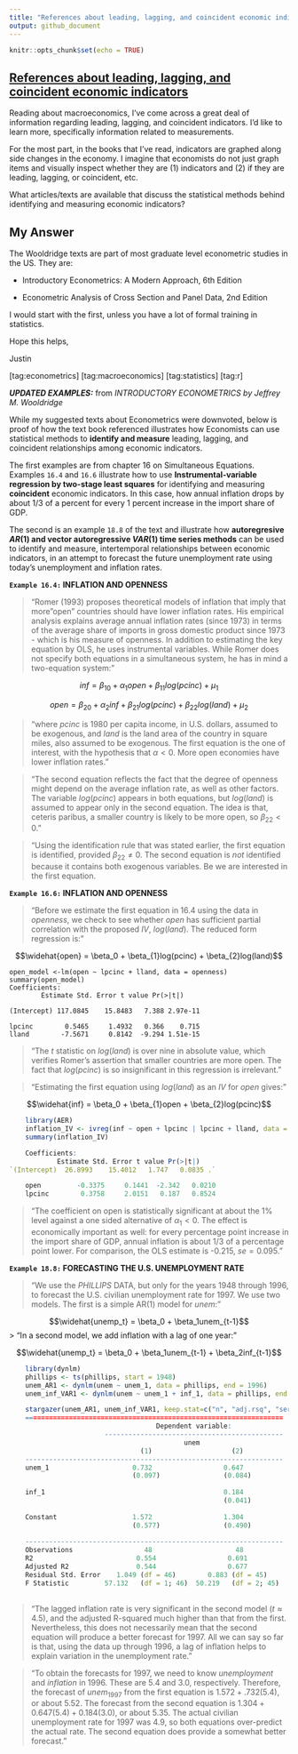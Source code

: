 ```yaml
---
title: "References about leading, lagging, and coincident economic indicators"
output: github_document
---
```


```r
knitr::opts_chunk$set(echo = TRUE)
```

## [References about leading, lagging, and coincident economic indicators](https://economics.stackexchange.com/questions/17342/references-about-leading-lagging-and-coincident-economic-indicators)


Reading about macroeconomics, I've come across a great deal of information regarding leading, lagging, and coincident indicators. I'd like to learn more, specifically information related to measurements.

For the most part, in the books that I've read, indicators are graphed along side changes in the economy. I imagine that economists do not just graph items and visually inspect whether they are $(1)$ indicators and $(2)$ if they are leading, lagging, or coincident, etc.

What articles/texts are available that discuss the statistical methods behind identifying and measuring economic indicators?

## My Answer

The Wooldridge texts are part of most graduate level econometric studies in the US. They are:

- Introductory Econometrics: A Modern Approach, 6th Edition

- Econometric Analysis of Cross Section and Panel Data, 2nd Edition

I would start with the first, unless you have a lot of formal training in statistics. 

Hope this helps,

Justin

[tag:econometrics] [tag:macroeconomics] [tag:statistics] [tag:r]

***UPDATED EXAMPLES:*** from *INTRODUCTORY ECONOMETRICS by Jeffrey M. Wooldridge*

While my suggested texts about Econometrics were downvoted, below is proof of how the text book referenced illustrates how Economists can use statistical methods to **identify and measure** leading, lagging, and coincident relationships among economic indicators.

The first examples are from chapter 16 on Simultaneous Equations. Examples `16.4` and `16.6` illustrate how to use **Instrumental-variable regression by two-stage least squares** for identifying and measuring **coincident** economic indicators. In this case, how annual inflation drops by about 1/3 of a percent for every 1 percent increase in the import share of GDP.

The second is an example `18.8` of the text and illustrate how **autoregresive $AR(1)$ and vector autoregressive $VAR(1)$ time series methods** can be used to identify and measure, intertemporal relationships between economic indicators, in an attempt to forecast the future unemployment rate using today's unemployment and inflation rates.

**`Example 16.4:` INFLATION AND OPENNESS**

> "Romer (1993) proposes theoretical models of inflation that imply that more "open" countries should have lower inflation rates. His empirical analysis explains average annual inflation rates (since 1973) in terms of the average share of imports in gross domestic product since 1973 - which is his measure of openness. In addition to estimating
the key equation by OLS, he uses instrumental variables. While Romer does not specify
both equations in a simultaneous system, he has in mind a two-equation system:"

$$inf = \beta_{10} + \alpha_1open + \beta_{11}log(pcinc) + \mu_1$$

$$open = \beta_{20} + \alpha_2inf + \beta_{21}log(pcinc) + \beta_{22}log(land) + \mu_2$$

> "where $pcinc$ is 1980 per capita income, in U.S. dollars, assumed to be exogenous, and
$land$ is the land area of the country in square miles, also assumed to be exogenous. The first equation is the one of interest, with the hypothesis that $\alpha < 0$. More open
economies have lower inflation rates."

> "The second equation reflects the fact that the degree of openness might depend on the average inflation rate, as well as other factors. The variable $log(pcinc)$ appears in both equations, but $log(land)$ is assumed to appear only in the second equation.
The idea is that, ceteris paribus, a smaller country is likely to be more open, so $\beta_{22} < 0$."

> "Using the identification rule that was stated earlier, the first equation is identified, provided $\beta_{22} \ne 0$. The second equation is $not$ identified because it contains both exogenous variables. Be we are interested in the first equation.

**`Example 16.6:` INFLATION AND OPENNESS**

> "Before we estimate the first equation in 16.4 using the data in $openness$, we check to see whether $open$ has sufficient partial correlation with the proposed $IV$, $log(land)$. The reduced form regression is:"

$$\widehat{open} = \beta_0 + \beta_{1}log(pcinc) + \beta_{2}log(land)$$

    open_model <-lm(open ~ lpcinc + lland, data = openness)
    summary(open_model)
    Coefficients:
            Estimate Std. Error t value Pr(>|t|)
`(Intercept) 117.0845    15.8483   7.388 2.97e-11 `

    lpcinc        0.5465     1.4932   0.366    0.715 
    lland        -7.5671     0.8142  -9.294 1.51e-15





 > "The $t$ statistic on $log(land)$ is over nine in absolute value, which verifies Romer's assertion that smaller countries are more open. The fact that $log(pcinc)$ is so insignificant in this regression is irrelevant."

> "Estimating the first equation using $log(land)$ as an $IV$ for $open$ gives:"

$$\widehat{inf} = \beta_0 + \beta_{1}open + \beta_{2}log(pcinc)$$

  
```r
    library(AER)
    inflation_IV <- ivreg(inf ~ open + lpcinc | lpcinc + lland, data = openness)
    summary(inflation_IV)

    Coefficients:
            Estimate Std. Error t value Pr(>|t|)  
`(Intercept)  26.8993    15.4012   1.747   0.0835 .`

    open         -0.3375     0.1441  -2.342   0.0210
    lpcinc        0.3758     2.0151   0.187   0.8524
```

> "The coefficient on open is statistically significant at about the 1% level against a one sided alternative of $\alpha_1 < 0$. The effect is economically important as well: for every percentage point increase in the import share of GDP, annual inflation is about 1/3 of a percentage point lower. For comparison, the OLS estimate is -0.215, $se = 0.095$."

**`Example 18.8:` FORECASTING THE U.S. UNEMPLOYMENT RATE**

> "We use the $PHILLIPS$ DATA, but only for the years 1948 through 1996, to forecast
the U.S. civilian unemployment rate for 1997. We use two models. The first is a simple
AR(1) model for $unem$:"

$$\widehat{unemp_t} = \beta_0 + \beta_1unem_{t-1}$$
> "In a second model, we add inflation with a lag of one year:"

$$\widehat{unemp_t} = \beta_0 + \beta_1unem_{t-1} + \beta_2inf_{t-1}$$

```r
    library(dynlm)
    phillips <- ts(phillips, start = 1948)
    unem_AR1 <- dynlm(unem ~ unem_1, data = phillips, end = 1996)
    unem_inf_VAR1 <- dynlm(unem ~ unem_1 + inf_1, data = phillips, end = 1996)

    stargazer(unem_AR1, unem_inf_VAR1, keep.stat=c("n", "adj.rsq", "ser")
    =================================================================
                                     Dependent variable:             
                        ---------------------------------------------
                                            unem                     
                                 (1)                    (2)          
    -----------------------------------------------------------------
    unem_1                     0.732                  0.647       
                               (0.097)                (0.084)        
                                                                     
    inf_1                                             0.184       
                                                      (0.041)        
                                                                     
    Constant                   1.572                  1.304        
                               (0.577)                (0.490)        
                                                                     
    -----------------------------------------------------------------
    Observations                  48                     48          
    R2                          0.554                  0.691         
    Adjusted R2                 0.544                  0.677         
    Residual Std. Error    1.049 (df = 46)        0.883 (df = 45)    
    F Statistic         57.132   (df = 1; 46)  50.219   (df = 2; 45)      
                                                                 

```
> "The lagged inflation rate is very significant in the second model $(t \approx 4.5)$, and the adjusted R-squared much higher than that from the first. Nevertheless, this does not necessarily mean that the second equation will produce a better forecast for 1997. All we can say so far is that, using the data up through 1996, a lag of inflation helps to explain variation in the unemployment rate."

> "To obtain the forecasts for 1997, we need to know $unemployment$ and $inflation$ in 1996. These are 5.4 and 3.0, respectively. Therefore, the forecast of $unem_{1997}$ from the first equation is $1.572 + .732(5.4)$, or about $5.52$. The forecast from the second equation is $1.304 + 0.647(5.4) + 0.184(3.0)$, or about $5.35$. The actual civilian unemployment rate for 1997 was $4.9$, so both equations over-predict the actual rate. The second equation does provide a somewhat better forecast."



